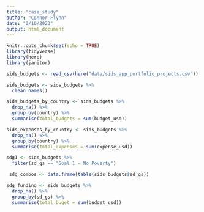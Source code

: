 ```yaml
---
title: "case_study"
author: "Connor Flynn"
date: "2/10/2023"
output: html_document
---
```


```r
knitr::opts_chunk$set(echo = TRUE)
library(tidyverse)
library(here)
library(janitor)

```

```r
sids_budgets <- read_csv(here("data/sids_app_portfolio_projects.csv"))
```

```r
sids_budgets <- sids_budgets %>% 
  clean_names()
```


```r
sids_budgets_by_country <- sids_budgets %>% 
  drop_na() %>% 
  group_by(country) %>% 
  summarise(total_budgets = sum(budget_usd))
```


```r
sids_expenses_by_country <- sids_budgets %>% 
  drop_na() %>% 
  group_by(country) %>% 
  summarise(total_expenses = sum(expense_usd))
```




```r
sdg1 <- sids_budgets %>% 
  filter(sd_gs == "Goal 1 - No Poverty")
```


```r
 sdg_combos <- data.frame(table(sids_budgets$sd_gs))
```


```r
sdg_funding <- sids_budgets %>% 
  drop_na() %>% 
  group_by(sd_gs) %>% 
  summarise(total_buget = sum(budget_usd))
```

